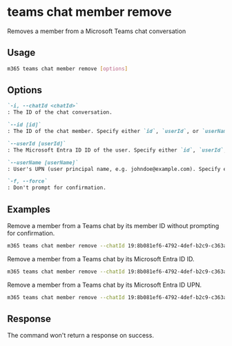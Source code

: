 
# teams chat member remove

Removes a member from a Microsoft Teams chat conversation

## Usage

```sh
m365 teams chat member remove [options]
```

## Options

```md definition-list
`-i, --chatId <chatId>`
: The ID of the chat conversation.

`--id [id]`
: The ID of the chat member. Specify either `id`, `userId`, or `userName` but not multiple.

`--userId [userId]`
: The Microsoft Entra ID ID of the user. Specify either `id`, `userId`, or `userName` but not multiple.

`--userName [userName]`
: User's UPN (user principal name, e.g. johndoe@example.com). Specify either `id`, `userId`, or `userName` but not multiple.

`-f, --force`
: Don't prompt for confirmation.
```

<Global />

## Examples

Remove a member from a Teams chat by its member ID without prompting for confirmation.

```sh
m365 teams chat member remove --chatId 19:8b081ef6-4792-4def-b2c9-c363a1bf41d5_5031bb31-22c0-4f6f-9f73-91d34ab2b32d@unq.gbl.spaces --id MCMjMjQzMmI1N2ItMGFiZC00M2RiLWFhN2ItMTZlYWRkMTE1ZDM0IyMxOTpiZDlkYTQ2MzIzYWY0MjUzOTZkMGZhNjcyMDAyODk4NEB0aHJlYWQudjIjIzQ4YmY5ZDUyLWRjYTctNGE1Zi04Mzk4LTM3Yjk1Y2M3YmQ4Mw== --force
```

Remove a member from a Teams chat by its Microsoft Entra ID ID.

```sh
m365 teams chat member remove --chatId 19:8b081ef6-4792-4def-b2c9-c363a1bf41d5_5031bb31-22c0-4f6f-9f73-91d34ab2b32d@unq.gbl.spaces --userId bd94e214-7852-48b0-a326-5a34b2a02183
```

Remove a member from a Teams chat by its Microsoft Entra ID UPN.

```sh
m365 teams chat member remove --chatId 19:8b081ef6-4792-4def-b2c9-c363a1bf41d5_5031bb31-22c0-4f6f-9f73-91d34ab2b32d@unq.gbl.spaces --userName john.doe@contoso.com
```

## Response

The command won't return a response on success.
